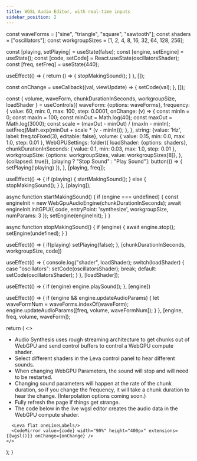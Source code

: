 ```yaml
---
title: WGSL Audio Editor, with real-time inputs
sidebar_position: 2
---
```



  const waveForms = ["sine", "triangle", "square", "sawtooth"];
  const shaders = ["oscillators"];
  const workgroupSizes = [1, 2, 4, 8, 16, 32, 64, 128, 256];

  const [playing, setPlaying] = useState(false);
  const [engine, setEngine] = useState();
  const [code, setCode] = React.useState(oscillatorsShader);
  const [freq, setFreq] = useState(440);

  useEffect(() => {
    return () => {
      stopMakingSound();
    }
  }, []);

  const onChange = useCallback((val, viewUpdate) => {
    setCode(val);
  }, []);

  const { volume, waveForm, chunkDurationInSeconds, workgroupSize, loadShader } = useControls({
    waveForm: {options: waveForms},
    frequency: {
      value: 60,
      min: 0,
      max: 100,
      step: 0.0001,
      onChange: (v) => {
        const minIn = 0;
        const maxIn = 100;
        const minOut = Math.log(40);
        const maxOut = Math.log(3000);
        const scale = (maxOut - minOut) / (maxIn - minIn);
        setFreq(Math.exp(minOut + scale * (v - minIn)));
      },
    },
    string: {value: 'Hz', label: freq.toFixed(3), editable: false},
    volume: {
      value: 0.15,
      min: 0.0,
      max: 1.0,
      step: 0.01
    },
    WebGPUSettings: folder({
      loadShader: {options: shaders},
      chunkDurationInSeconds: {
        value: 0.1,
        min: 0.03,
        max: 1.0,
        step: 0.01
      },
      workgroupSize: {options: workgroupSizes, value: workgroupSizes[8]},
    }, {collapsed: true}),
    [playing ? "Stop Sound" : "Play Sound"]: button(() => { setPlaying(!playing) }),
  }, [playing, freq]);

  useEffect(() => {
    if (playing) {
      startMakingSound();
    } else {
      stopMakingSound();
    }
  }, [playing]);

  async function startMakingSound() {
    if (engine === undefined) {
      const engineInit = new WebGpuAudioEngine(chunkDurationInSeconds);
      await engineInit.initGPU({
        code,
        entryPoint: 'synthesize',
        workgroupSize,
        numParams: 3
      });
      setEngine(engineInit);
    }
  }

  async function stopMakingSound() {
    if (engine) {
      await engine.stop();
      setEngine(undefined);
    }
  }

  useEffect(() => {
    if(playing) setPlaying(false);
  }, [chunkDurationInSeconds, workgroupSize, code])

  useEffect(() => {
    console.log("shader", loadShader);
    switch(loadShader) {
      case "oscillators":
        setCode(oscillatorsShader);
        break;
      default:
        setCode(oscillatorsShader);
    }
  }, [loadShader]);

  useEffect(() => {
    if (engine) engine.playSound();
  }, [engine])

  useEffect(() => {
    if (engine && engine.updateAudioParams) {
      let waveFormNum = waveForms.indexOf(waveForm);
      engine.updateAudioParams([freq, volume, waveFormNum]);
    }
  }, [engine, freq, volume, waveForm]);


  return (
    <>
      <ul>
        <li>Audio Synthesis uses rough streaming architecture to get chunks out of WebGPU and send control buffers to
          control a WebGPU compute shader.</li>
        <li>Select different shaders in the Leva control panel to hear different sounds.</li>
        <li>When changing WebGPU Parameters, the sound will stop and will need to be restarted.</li>
        <li>Changing sound parameters will happen at the rate of the chunk duration, so if you change the frequency, it
          will take a chunk duration to hear the change. (Interpolation options coming soon.)</li>
        <li>Fully refresh the page if things get strange.</li>
        <li>The code below in the live wgsl editor creates the audio data in the WebGPU compute shader.</li>
      </ul>

      <Leva flat oneLineLabels/>
      <CodeMirror value={code} width="90%" height="400px" extensions={[wgsl()]} onChange={onChange} />
    </>
  );
}